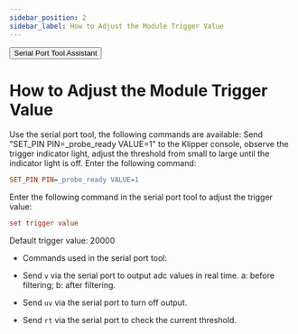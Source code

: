 ```yaml
---
sidebar_position: 2
sidebar_label: How to Adjust the Module Trigger Value
---
```


<Button variant="contained" disableElevation href="https://apps.microsoft.com/detail/9nblggh43hdm?launch=true&mode=full&hl=en&gl=hk&ocid=bingwebsearch">Serial Port Tool Assistant</Button>

# How to Adjust the Module Trigger Value
Use the serial port tool, the following commands are available:
Send "SET_PIN PIN=_probe_ready VALUE=1" to the Klipper console, observe the trigger indicator light, adjust the threshold from small to large until the indicator light is off. Enter the following command:
```cfg
SET_PIN PIN=_probe_ready VALUE=1
```
Enter the following command in the serial port tool to adjust the trigger value:
```cfg
set trigger value
```
Default trigger value: 20000
* Commands used in the serial port tool:

* Send `v` via the serial port to output adc values in real time. a: before filtering; b: after filtering.
* Send `uv` via the serial port to turn off output.
* Send `rt` via the serial port to check the current threshold.
